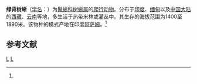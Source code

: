 {{Speciesbox
| genus = Calotes
| species = jerdoni
| image = Calotes jerdoni Guenther.jpg
| authority = [[阿尔伯特·甘瑟|Günther]], 1871<ref name='id4380'>{{cite web| url =http://www.bioinfo.cn/db05/BjdwSpecies.php?action=view&id=4380| title =绿背树蜥| work =《中国动物物种编目数据库》| publisher =中国科学院微生物研究所| author =中国科学院动物研究所| accessdate =2009-04-11| deadurl =yes| archiveurl =https://web.archive.org/web/20160305035139/http://www.bioinfo.cn/db05/BjdwSpecies.php?action=view&id=4380| archivedate =2016-03-05}}</ref>
}}

'''绿背树蜥'''（[[学名|学名]]：{{lang|la|''Calotes jerdoni''}}）为[[鬣蜥科|鬣蜥科]][[树蜥属|树蜥属]]的[[爬行动物|爬行动物]]。分布于[[印度|印度]]、[[缅甸|缅甸]]以及[[中国大陆|中国大陆]]的[[西藏|西藏]]、[[云南|云南]]等地，多生活于热带米林或灌丛中。其生存的海拔范围为1400至1890米。该物种的模式产地在印度[[阿萨姆|阿萨姆]]。<ref name='id4380'/>

== 参考文献 ==
{{reflist}}

{{taxonbar}}

[[Category:1871年描述的动物|L]]
[[Category:树蜥属|L]]